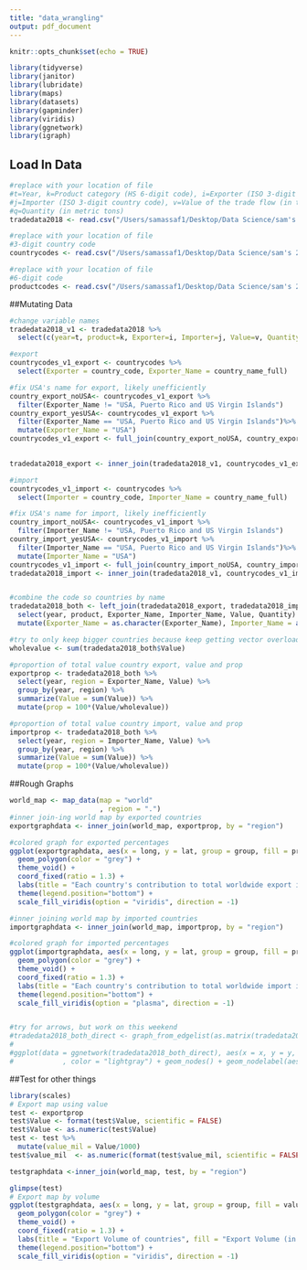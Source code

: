 ```yaml
---
title: "data_wrangling"
output: pdf_document
---
```


```r
knitr::opts_chunk$set(echo = TRUE)

library(tidyverse)
library(janitor)
library(lubridate)
library(maps)
library(datasets)
library(gapminder)
library(viridis)
library(ggnetwork)
library(igraph)
```

## Load In Data


```r
#replace with your location of file
#t=Year, k=Product category (HS 6-digit code), i=Exporter (ISO 3-digit country code)
#j=Importer (ISO 3-digit country code), v=Value of the trade flow (in thousands current USD)
#q=Quantity (in metric tons)
tradedata2018 <- read.csv("/Users/samassaf1/Desktop/Data Science/sam's 231 git/Blog-Not-Stonks/Data/trade_2018_hs17.csv")

#replace with your location of file
#3-digit country code
countrycodes <- read.csv("/Users/samassaf1/Desktop/Data Science/sam's 231 git/Blog-Not-Stonks/Data/country_codes.csv")

#replace with your location of file
#6-digit code
productcodes <- read.csv("/Users/samassaf1/Desktop/Data Science/sam's 231 git/Blog-Not-Stonks/Data/product_codes_hs17.csv")

```

##Mutating Data
```r
#change variable names
tradedata2018_v1 <- tradedata2018 %>%
  select(c(year=t, product=k, Exporter=i, Importer=j, Value=v, Quantity=q))

#export
countrycodes_v1_export <- countrycodes %>%
  select(Exporter = country_code, Exporter_Name = country_name_full)

#fix USA's name for export, likely unefficiently
country_export_noUSA<- countrycodes_v1_export %>%
  filter(Exporter_Name != "USA, Puerto Rico and US Virgin Islands")
country_export_yesUSA<- countrycodes_v1_export %>%
  filter(Exporter_Name == "USA, Puerto Rico and US Virgin Islands")%>%
  mutate(Exporter_Name = "USA")
countrycodes_v1_export <- full_join(country_export_noUSA, country_export_yesUSA)
  

tradedata2018_export <- inner_join(tradedata2018_v1, countrycodes_v1_export, by = "Exporter")

#import
countrycodes_v1_import <- countrycodes %>%
  select(Importer = country_code, Importer_Name = country_name_full)

#fix USA's name for import, likely inefficiently
country_import_noUSA<- countrycodes_v1_import %>%
  filter(Importer_Name != "USA, Puerto Rico and US Virgin Islands")
country_import_yesUSA<- countrycodes_v1_import %>%
  filter(Importer_Name == "USA, Puerto Rico and US Virgin Islands")%>%
  mutate(Importer_Name = "USA")
countrycodes_v1_import <- full_join(country_import_noUSA, country_import_yesUSA)
tradedata2018_import <- inner_join(tradedata2018_v1, countrycodes_v1_import, by = "Importer")


#combine the code so countries by name
tradedata2018_both <- left_join(tradedata2018_export, tradedata2018_import, by = c("year", "product", "Exporter", "Importer", "Value", "Quantity")) %>%
  select(year, product, Exporter_Name, Importer_Name, Value, Quantity) %>%
  mutate(Exporter_Name = as.character(Exporter_Name), Importer_Name = as.character(Importer_Name))

#try to only keep bigger countries because keep getting vector overload
wholevalue <- sum(tradedata2018_both$Value)

#proportion of total value country export, value and prop
exportprop <- tradedata2018_both %>%
  select(year, region = Exporter_Name, Value) %>%
  group_by(year, region) %>%
  summarize(Value = sum(Value)) %>%
  mutate(prop = 100*(Value/wholevalue))

#proportion of total value country import, value and prop
importprop <- tradedata2018_both %>%
  select(year, region = Importer_Name, Value) %>%
  group_by(year, region) %>%
  summarize(Value = sum(Value)) %>%
  mutate(prop = 100*(Value/wholevalue))


```

##Rough Graphs
```r

world_map <- map_data(map = "world"
                      , region = ".")
#inner join-ing world map by exported countries
exportgraphdata <- inner_join(world_map, exportprop, by = "region")

#colored graph for exported percentages
ggplot(exportgraphdata, aes(x = long, y = lat, group = group, fill = prop)) +
  geom_polygon(color = "grey") +
  theme_void() +
  coord_fixed(ratio = 1.3) +
  labs(title = "Each country's contribution to total worldwide export in percentages", fill = "Export Percentage", caption = "*Countries in white have no data*") +
  theme(legend.position="bottom") + 
  scale_fill_viridis(option = "viridis", direction = -1) 

#inner joining world map by imported countries
importgraphdata <- inner_join(world_map, importprop, by = "region")

#colored graph for imported percentages
ggplot(importgraphdata, aes(x = long, y = lat, group = group, fill = prop)) +
  geom_polygon(color = "grey") +
  theme_void() +
  coord_fixed(ratio = 1.3) +
  labs(title = "Each country's contribution to total worldwide import in percentages", fill = "Import Percentage", caption = "*Countries in white have no data*") +
  theme(legend.position="bottom") + 
  scale_fill_viridis(option = "plasma", direction = -1) 


#try for arrows, but work on this weekend
#tradedata2018_both_direct <- graph_from_edgelist(as.matrix(tradedata2018_both[,3:4]), directed = TRUE)
#
#ggplot(data = ggnetwork(tradedata2018_both_direct), aes(x = x, y = y, xend = xend, yend = yend)) + geom_edges(arrow=arrow(type="closed", #length=unit(6,"pt"))
#            , color = "lightgray") + geom_nodes() + geom_nodelabel(aes(label = name)) + theme_blank()
```



##Test for other things 
```r
library(scales)
# Export map using value
test <- exportprop 
test$Value <- format(test$Value, scientific = FALSE)
test$Value <- as.numeric(test$Value)
test <- test %>%
  mutate(value_mil = Value/1000)
test$value_mil  <- as.numeric(format(test$value_mil, scientific = FALSE))

testgraphdata <-inner_join(world_map, test, by = "region")

glimpse(test)
# Export map by volume 
ggplot(testgraphdata, aes(x = long, y = lat, group = group, fill = value_mil)) +
  geom_polygon(color = "grey") +
  theme_void() +
  coord_fixed(ratio = 1.3) +
  labs(title = "Export Volume of countries", fill = "Export Volume (in million US$)", caption = "*Countries in white have no data*") +
  theme(legend.position="bottom") + 
  scale_fill_viridis(option = "viridis", direction = -1) 

```

